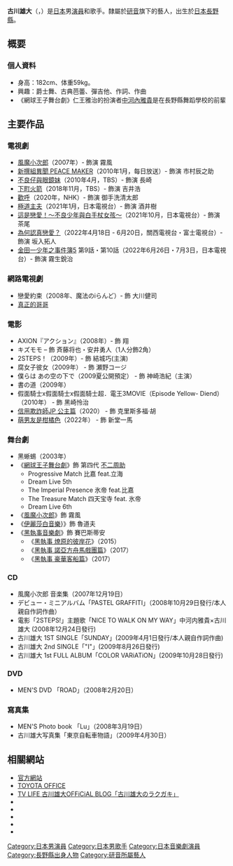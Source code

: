 {{BLP unsourced|time=2021-08-05T00:41:40+00:00}}
{{noteTA
|G1=JP Show
}}
{{藝人
| 類型     = 男演員
| 姓名     = 古川雄大
| 圖片     = 
| 圖片尺寸 = 
| 圖片簡介 = 
| 原名     =  
| 外文名   = {{lang|ja|古川 雄大}}
| 外文     = ja
| 羅馬拼音 = Furukawa Yuta
| 英文名   = 
| 綽號     = 
| 國籍     = {{JPN}}
| 籍貫     = [[長野縣|長野縣]]
| 出生日期 = {{birth date and age|1987|7|9}}
| 出生地點 = {{flag|Japan|1987}}[[長野縣|長野縣]][[上高井郡|上高井郡]][[高山村_(長野縣)|高山村]]
| 逝世日期 = 
| 逝世地點 = 
| 職業     = [[演員|演員]]、[[歌手|歌手]]
| 語言     = [[日語|日語]]
| 教育程度 = 
| 配偶     = 
| 兒女     = 
| 出道地點 = 
| 出道作   = 《[[風魔小次郎#電視劇|風魔小次郎]]》
| 出道日期 = {{start date and age|2007}}
| 代表作   = 《[[下町火箭|下町火箭]]》<br>《[[歡呼|歡呼]]》<br>《[[極道主夫#電視劇|極道主夫]]》<br>《[[網球王子音樂劇|網球王子音樂劇]]》<br>《[[黑執事#舞台劇|黑執事舞台劇]]》
| 活躍年代 = 2007年至今
| 經紀公司 = [[研音|研音]]
| 唱片公司 = {{link-ja|SHINKO MUSIC ENTERTAINMENT CO., LTD.|シンコーミュージック・エンタテイメント|SHINKO MUSIC ENTERTAINMENT CO., LTD.}}
| 網站     = {{Official|https://www.ken-on.co.jp/furukawa/}}
| 相關團體 = 
| 獎項     = 
| IMDb     = 3125433
}}
{{japanese|japanese=古川 雄大|kana=ふるかわ ゆうた|romaji=Furukawa Yuta}}

'''古川雄大'''（{{jpn|j=古川 雄大|hg=ふるかわ ゆうた|rm=Furukawa Yuta}}，{{bd|1987年|7月9日|||catIdx=Furukawa Yuta}}）是[[日本|日本]]男[[演員|演員]]和歌手。隸屬於[[研音|研音]]旗下的藝人，出生於[[日本|日本]][[長野縣|長野縣]]。

== 概要 ==
=== 個人資料 ===
* 身高：182cm、体重59kg。
* 興趣：爵士舞、古典芭蕾、彈吉他、作詞、作曲
* 《網球王子舞台劇》仁王雅治的扮演者[[中河內雅貴|中河內雅貴]]是在長野縣舞蹈學校的前輩

== 主要作品 ==
=== 電視劇 ===
* [[風魔小次郎|風魔小次郎]]（2007年）- 飾演 霧風
* [[PEACE_MAKER鐵|新撰組異聞 PEACE MAKER]]（2010年1月，每日放送）- 飾演 市村辰之助
* [[不良仔與眼鏡妹|不良仔與眼鏡妹]]（2010年4月，TBS）- 飾演 長崎
* [[下町火箭|下町火箭]]（2018年11月，TBS）- 飾演 吉井浩
* [[歡呼|歡呼]]（2020年，NHK）- 飾演 御手洗清太郎
* [[極道主夫|極道主夫]]（2021年1月，日本電視台）- 飾演 酒井樹
* [[不良少年與白手杖女孩|這是戀愛！～不良少年與白手杖女孩～]]（2021年10月，日本電視台）- 飾演 茶尾
* [[為何認真戀愛？|為何認真戀愛？]]（2022年4月18日 - 6月20日，關西電視台・富士電視台）- 飾演 坂入拓人
* [[金田一少年之事件簿_(電視劇)#第五代（2022年）|金田一少年之事件簿5]] 第9話・第10話（2022年6月26日・7月3日，日本電視台）- 飾演 霧生銳治

=== 網路電視劇 ===
* 戀愛約束（2008年、魔法のiらんど）- 飾 大川健司
* [[真正的哥哥|真正的哥哥]]

=== 電影 ===
* AXION『アクション』（2008年）- 飾 翔
* キズモモ – 飾 斉藤将也・安井勇人（1人分飾2角）
* 2STEPS！（2009年）- 飾 結城巧(主演)
* 腐女子彼女（2009年） - 飾 瀬野コージ
* 僕らは あの空の下で（2009夏公開預定） - 飾 神崎浩紀（主演）
* 書の道（2009年）
* 假面騎士x假面騎士x假面騎士超．電王3MOVIE（Episode Yellow- Diend）（2010年） - 飾 黑崎怜治
* [[行骗天下JP|信用欺詐師JP 公主篇]]（2020） - 飾  克里斯多福‧胡
* [[萌男友是柑橘色#真人電影|萌男友是柑橘色]]（2022年） - 飾 新堂一馬

=== 舞台劇 ===
*  黑蜥蜴（2003年）
* 《[[網球王子舞台劇|網球王子舞台劇]]》飾 第四代 [[網球王子人物列表|不二周助]]
** Progressive Match 比嘉 feat.立海
** Dream Live 5th
** The Imperial Presence 氷帝 feat.比嘉
** The Treasure Match 四天宝寺 feat. 氷帝
** Dream Live 6th
* 《[[風魔小次郎|風魔小次郎]]》飾 霧風
* 《[[伊麗莎白_(音樂劇)#東寶版|伊麗莎白音樂]]}》飾 魯道夫
* 《[[黑執事#音樂劇|黑執事音樂劇]]》飾 賽巴斯蒂安
** 《[[黑執事#音樂劇「黒執事」-燎原的彼岸花-/_-燎原的彼岸花-2015|黑執事 燎原的彼岸花]]》（2015）
** 《[[黑執事#音樂劇「黒執事」-NOAH'S_ARK_CIRCUS-|黑執事 諾亞方舟馬戲團篇]]》（2017）
** 《[[黑執事#音樂劇「黒執事」-Tango_on_the_Campania-|黑執事 豪華客船篇]]》（2017）

=== CD ===
* 風魔小次郎 音楽集（2007年12月19日）
* デビュー・ミニアルバム「PASTEL GRAFFITI」（2008年10月29日發行/本人親自作詞作曲）
* 電影「2STEPS!」主題歌「NICE TO WALK ON MY WAY」中河内雅貴×古川雄大 (2008年12月24日發行)
* 古川雄大 1ST SINGLE「SUNDAY」(2009年4月1日發行/本人親自作詞作曲)
* 古川雄大 2nd SINGLE「"I"」(2009年8月26日發行)
* 古川雄大 1st FULL ALBUM「COLOR VARiATiON」(2009年10月28日發行)

=== DVD ===
* MEN'S DVD 「ROAD」（2008年2月20日）

=== 寫真集 ===
* MEN'S Photo book 「Lu」（2008年3月19日）
* 古川雄大写真集「東京自転車物語」（2009年4月30日）

== 相關網站 ==
* [https://web.archive.org/web/20080626104931/http://www.yuta-furukawa.net/ 官方網站]
* [https://web.archive.org/web/20090122062942/http://toyotaoffice.jp/data/list/furukawa_yuuta/details_fy.html TOYOTA OFFICE]
* [https://web.archive.org/web/20091221103230/http://www.tvlife.jp/blog_yuta/ TV LIFE 古川雄大OFFiCiAL BLOG「古川雄大のラクガキ」]
* {{Official|https://www.ken-on.co.jp/furukawa/}}
* {{Ameba|furukawayuta}}
* {{Twitter|furukawa_staff}}
* {{Instagram|yuta_furukawa_official}}
* {{IMDB name|id=3125433}}

{{研音集團}}
{{normdaten}}
{{DEFAULTSORT:Furukawa Yuta}}
[[Category:日本男演員|Category:日本男演員]]
[[Category:日本男歌手|Category:日本男歌手]]
[[Category:日本音樂劇演員|Category:日本音樂劇演員]]
[[Category:長野縣出身人物|Category:長野縣出身人物]]
[[Category:研音所屬藝人|Category:研音所屬藝人]]